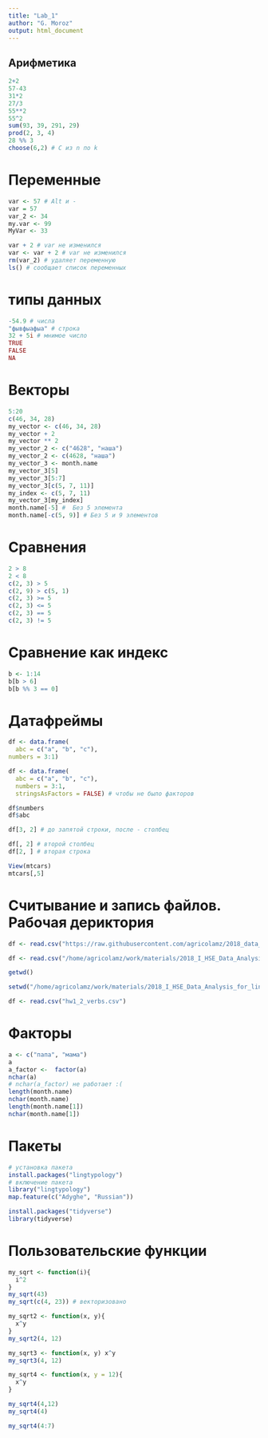 ```yaml
---
title: "Lab_1"
author: "G. Moroz"
output: html_document
---
```


## Арифметика

```r
2+2
57-43
31*2
27/3
55**2
55^2
sum(93, 39, 291, 29)
prod(2, 3, 4)
28 %% 3
choose(6,2) # С из n по k
```

# Переменные
```r
var <- 57 # Alt и -
var = 57
var_2 <- 34
my.var <- 99
MyVar <- 33

var + 2 # var не изменился
var <- var + 2 # var не изменился
rm(var_2) # удаляет переменную
ls() # сообщает список переменных
```

# типы данных
```r
-54.9 # числа
"фывфыафыа" # строка
32 + 5i # мнимое число
TRUE
FALSE
NA
```

# Векторы
```r
5:20
c(46, 34, 28)
my_vector <- c(46, 34, 28)
my_vector + 2
my_vector ** 2
my_vector_2 <- c("4628", "наша")
my_vector_2 <- c(4628, "наша")
my_vector_3 <- month.name
my_vector_3[5]
my_vector_3[5:7]
my_vector_3[c(5, 7, 11)]
my_index <- c(5, 7, 11)
my_vector_3[my_index]
month.name[-5] #  Без 5 элемента
month.name[-c(5, 9)] # Без 5 и 9 элементов
```

# Сравнения
```r
2 > 8
2 < 8
c(2, 3) > 5
c(2, 9) > c(5, 1)
c(2, 3) >= 5
c(2, 3) <= 5
c(2, 3) == 5
c(2, 3) != 5
```

# Сравнение как индекс
```r
b <- 1:14
b[b > 6]
b[b %% 3 == 0]
```

# Датафреймы
```r
df <- data.frame(
  abc = c("a", "b", "c"),
numbers = 3:1)

df <- data.frame(
  abc = c("a", "b", "c"),
  numbers = 3:1,
  stringsAsFactors = FALSE) # чтобы не было факторов

df$numbers
df$abc

df[3, 2] # до запятой строки, после - столбец

df[, 2] # второй столбец
df[2, ] # вторая строка

View(mtcars)
mtcars[,5]
```

# Считывание и запись файлов. Рабочая дериктория
```r
df <- read.csv("https://raw.githubusercontent.com/agricolamz/2018_data_analysis_for_linguists/master/data/students/Lera-Z/hw1_agreement/hw1_1_zilo_class.csv")

df <- read.csv("/home/agricolamz/work/materials/2018_I_HSE_Data_Analysis_for_linguists/data/students/akv17/hw1_agreement/hw1_1_zilo_class.csv")

getwd()

setwd("/home/agricolamz/work/materials/2018_I_HSE_Data_Analysis_for_linguists/data/students/akv17/hw1_agreement")

df <- read.csv("hw1_2_verbs.csv")
```

# Факторы
```r
a <- c("папа", "мама")
a
a_factor <-  factor(a)
nchar(a)
# nchar(a_factor) не работает :(
length(month.name)
nchar(month.name)
length(month.name[1])
nchar(month.name[1])
```


# Пакеты
```r
# установка пакета
install.packages("lingtypology")
# включение пакета
library("lingtypology")
map.feature(c("Adyghe", "Russian"))

install.packages("tidyverse")
library(tidyverse)
```

# Пользовательские функции
```r
my_sqrt <- function(i){
  i^2
}
my_sqrt(43)
my_sqrt(c(4, 23)) # векторизовано

my_sqrt2 <- function(x, y){
  x^y
}
my_sqrt2(4, 12)

my_sqrt3 <- function(x, y) x^y
my_sqrt3(4, 12)

my_sqrt4 <- function(x, y = 12){
  x^y
}

my_sqrt4(4,12)
my_sqrt4(4)

my_sqrt4(4:7)
```


